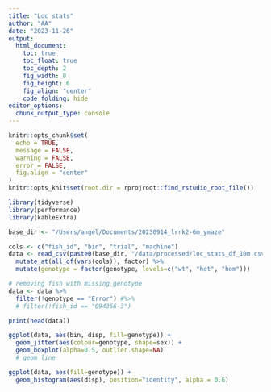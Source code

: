 ```yaml
---
title: "Loc stats"
author: "AA"
date: "2023-11-26"
output:
  html_document:
    toc: true
    toc_float: true
    toc_depth: 2
    fig_width: 8
    fig_height: 6
    fig_align: "center"
    code_folding: hide
editor_options:
  chunk_output_type: console
---
```


```r
knitr::opts_chunk$set(
  echo = TRUE,
  message = FALSE,
  warning = FALSE,
  error = FALSE,
  fig.align = "center"
)
knitr::opts_knit$set(root.dir = rprojroot::find_rstudio_root_file())
```

```r
library(tidyverse)
library(performance)
library(kableExtra)
```

```r
base_dir <- "/Users/angel/Documents/20230914_lrrk2-6m_ymaze"

cols <- c("fish_id", "bin", "trial", "machine")
data <- read_csv(paste0(base_dir, "/data/processed/loc_stats_df_10m.csv")) %>%
  mutate_at(all_of(vars(cols)), factor) %>%
  mutate(genotype = factor(genotype, levels=c("wt", "het", "hom")))

# removing fish with missing genotype
data <- data %>%
  filter(!genotype == "Error") #%>%
  # filter(!fish_id == "094356-3")

print(head(data))
```

```r
ggplot(data, aes(bin, disp, fill=genotype)) +
  geom_jitter(aes(colour=genotype, shape=sex)) +
  geom_boxplot(alpha=0.5, outlier.shape=NA)
  # geom_line
```

```r
ggplot(data, aes(fill=genotype)) +
  geom_histogram(aes(disp), position="identity", alpha = 0.6)
```

